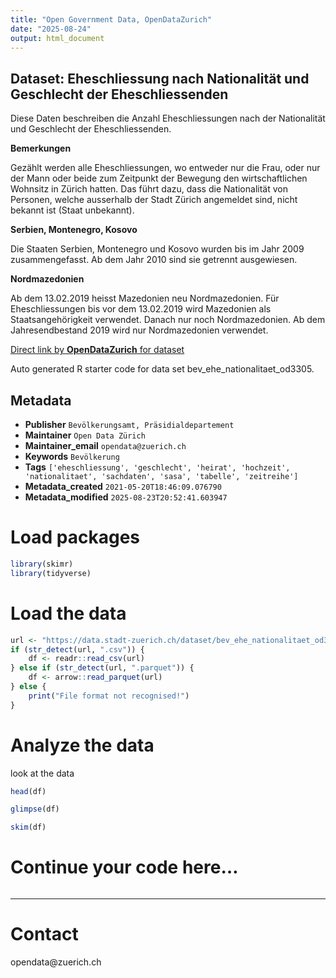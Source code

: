 ```yaml
---
title: "Open Government Data, OpenDataZurich"
date: "2025-08-24"
output: html_document
---
```


## Dataset: Eheschliessung nach Nationalität und Geschlecht der Eheschliessenden

Diese Daten beschreiben die Anzahl Eheschliessungen nach der Nationalität und Geschlecht der Eheschliessenden.

**Bemerkungen**

Gezählt werden alle Eheschliessungen, wo entweder nur die Frau, oder nur der Mann oder beide zum Zeitpunkt der Bewegung den wirtschaftlichen Wohnsitz in Zürich hatten. Das führt dazu, dass die Nationalität von Personen, welche ausserhalb der Stadt Zürich angemeldet sind, nicht bekannt ist (Staat unbekannt).
 

[]()

**Serbien, Montenegro, Kosovo**

Die Staaten Serbien, Montenegro und Kosovo wurden bis im Jahr 2009 zusammengefasst. Ab dem Jahr 2010 sind sie getrennt ausgewiesen.
 

[]()

**Nordmazedonien**

Ab dem 13.02.2019 heisst Mazedonien neu Nordmazedonien. Für Eheschliessungen bis vor dem 13.02.2019 wird Mazedonien als Staatsangehörigkeit verwendet. Danach nur noch Nordmazedonien. Ab dem Jahresendbestand 2019 wird nur Nordmazedonien verwendet.
 

[]()



[Direct link by **OpenDataZurich** for dataset](https://data.stadt-zuerich.ch/dataset/bev_ehe_nationalitaet_od3305)

Auto generated R starter code for data set bev_ehe_nationalitaet_od3305.

## Metadata

- **Publisher** `Bevölkerungsamt, Präsidialdepartement`
- **Maintainer** `Open Data Zürich`
- **Maintainer_email** `opendata@zuerich.ch`
- **Keywords** `Bevölk­erung`
- **Tags** `['eheschliessung', 'geschlecht', 'heirat', 'hochzeit', 'nationalitaet', 'sachdaten', 'sasa', 'tabelle', 'zeitreihe']`
- **Metadata_created** `2021-05-20T18:46:09.076790`
- **Metadata_modified** `2025-08-23T20:52:41.603947`


# Load packages

```r
library(skimr)
library(tidyverse)
```

# Load the data

```r
url <- "https://data.stadt-zuerich.ch/dataset/bev_ehe_nationalitaet_od3305/download/BEV330OD3305.csv"
if (str_detect(url, ".csv")) {
    df <- readr::read_csv(url)
} else if (str_detect(url, ".parquet")) {
    df <- arrow::read_parquet(url)
} else {
    print("File format not recognised!")
}
```

# Analyze the data

look at the data
```r
head(df)
```

```r
glimpse(df)
```

```r
skim(df)
```

# Continue your code here...

```r

```

------------------------------------------------------------------------

# Contact

opendata@zuerich.ch
